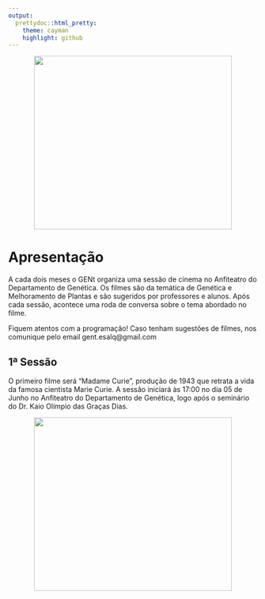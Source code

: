 ```yaml
---
output:
  prettydoc::html_pretty:
    theme: cayman
    highlight: github
---
```


<center>
<figure>
  <img src="../img/portfolio/cinegent.png" width="400" height="350" class="center">
</figure>
</center>

# Apresentação

A cada dois meses o GENt organiza uma sessão de cinema no Anfiteatro do Departamento de Genética. Os filmes são da temática de Genética e Melhoramento de Plantas e são sugeridos por professores e alunos. Após cada sessão, acontece uma roda de conversa sobre o tema abordado no filme.

Fiquem atentos com a programação! Caso tenham sugestões de filmes, nos comunique pelo email gent.esalq@gmail.com

## 1ª Sessão

O primeiro filme será "Madame Curie", produção de 1943 que retrata a vida da famosa cientista Marie Curie. A sessão iniciará às 17:00 no dia 05 de Junho no Anfiteatro do Departamento de Genética, logo após o seminário do Dr. Kaio Olímpio das Graças Dias. 

<center>
<figure>
  <img src="sessao1.jpeg" width="400" height="350" class="center">
</figure>
</center>